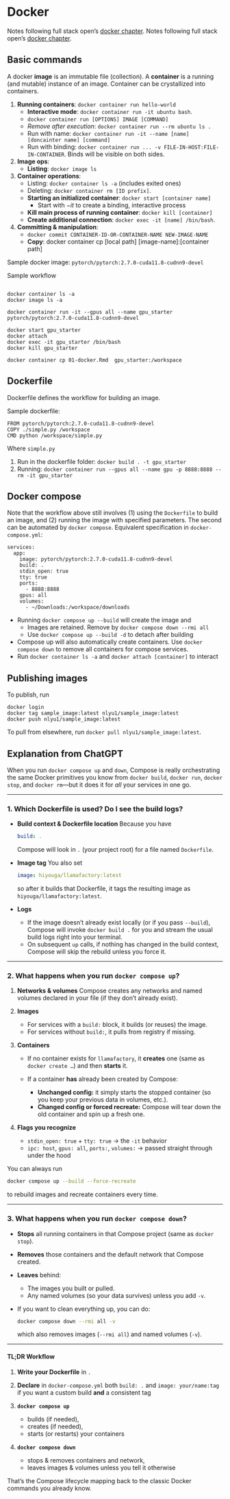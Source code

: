 # Docker 

Notes following full stack open's [docker chapter](https://fullstackopen.com/en/part12). 
Notes following full stack open's [docker chapter](https://fullstackopen.com/en/part12).  

## Basic commands 

:::{.definition name="containers and images"}
A docker **image** is an immutable file (collection). A **container** is a running (and mutable) instance of an image. Container can be crystallized into containers. 
:::

1. **Running containers**: `docker container run hello-world`
    - **Interactive mode**: `docker container run -it ubuntu bash`. 
    - `docker container run [OPTIONS] IMAGE [COMMAND]`
    - _Remove after execution_: `docker container run --rm ubuntu ls .`
    - Run with name: `docker container run -it --name [name] [doncainter name] [command]`
    - Run with binding: `docker container run ... -v FILE-IN-HOST:FILE-IN-CONTAINER`. Binds will be visible on both sides. 
2. **Image ops**: 
    - **Listing**: `docker image ls`
2. **Container operations**: 
    - Listing: `docker container ls -a` (includes exited ones)
    - Deleting: `docker container rm [ID prefix]`. 
    - **Starting an initialized container**: `docker start [container name]`
        - Start with $-it$ to create a binding, interactive process 
    - **Kill main process of running container**: `docker kill [container]`
    - **Create additional connection**: `docker exec -it [name] /bin/bash`. 
3. **Committing & manipulation**: 
    - `docker commit CONTAINER-ID-OR-CONTAINER-NAME NEW-IMAGE-NAME`
    - **Copy**:     docker container cp [local path] [image-name]:[container path]

Sample docker image: `pytorch/pytorch:2.7.0-cuda11.8-cudnn9-devel`

Sample workflow 
```

docker container ls -a 
docker image ls -a 

docker container run -it --gpus all --name gpu_starter pytorch/pytorch:2.7.0-cuda11.8-cudnn9-devel

docker start gpu_starter
docker attach 
docker exec -it gpu_starter /bin/bash
docker kill gpu_starter 

docker container cp 01-docker.Rmd  gpu_starter:/workspace
```

## Dockerfile 

Dockerfile defines the workflow for building an image. 

Sample dockerfile: 
```
FROM pytorch/pytorch:2.7.0-cuda11.8-cudnn9-devel
COPY ./simple.py /workspace 
CMD python /workspace/simple.py
``` 

Where `simple.py` 

1. Run in the dockerfile folder: 
`docker build . -t gpu_starter`
2. Running: `docker container run --gpus all --name gpu -p 8888:8888 --rm -it gpu_starter`

## Docker compose 

Note that the workflow above still involves (1) using the `Dockerfile` to build an image, and (2) running the image with specified parameters. The second can be automated by `docker compose`. Equivalent specification in `docker-compose.yml`: 

```
services:
  app: 
    image: pytorch/pytorch:2.7.0-cuda11.8-cudnn9-devel
    build: .
    stdin_open: true 
    tty: true 
    ports:
      - 8888:8888
    gpus: all 
    volumes: 
      - ~/Downloads:/workspace/downloads
```

- Running `docker compose up --build` will create the image and 
    - Images are retained. Remove by `docker compose down --rmi all` 
    - Use `docker compose up --build -d` to detach after building 
- Compose up will also automatically create containers. Use `docker compose down` to remove all containers for compose services. 
- Run `docker container ls -a` and `docker attach [container]` to interact

## Publishing images 

To publish, run 
```
docker login
docker tag sample_image:latest nlyu1/sample_image:latest
docker push nlyu1/sample_image:latest
```
To pull from elsewhere, run `docker pull nlyu1/sample_image:latest`. 

## Explanation from ChatGPT 

When you run `docker compose up` and `down`, Compose is really orchestrating the same Docker primitives you know from `docker build`, `docker run`, `docker stop`, and `docker rm`—but it does it for *all* your services in one go.

---

### 1. Which Dockerfile is used? Do I see the build logs?

* **Build context & Dockerfile location**
  Because you have

  ```yaml
  build: .
  ```

  Compose will look in `.` (your project root) for a file named `Dockerfile`.
* **Image tag**
  You also set

  ```yaml
  image: hiyouga/llamafactory:latest
  ```

  so after it builds that Dockerfile, it tags the resulting image as `hiyouga/llamafactory:latest`.
* **Logs**

  * If the image doesn’t already exist locally (or if you pass `--build`), Compose will invoke `docker build .` for you and stream the usual build logs right into your terminal.
  * On subsequent `up` calls, if nothing has changed in the build context, Compose will skip the rebuild unless you force it.

---

### 2. What happens when you run `docker compose up`?

1. **Networks & volumes**
   Compose creates any networks and named volumes declared in your file (if they don’t already exist).
2. **Images**

   * For services with a `build:` block, it builds (or reuses) the image.
   * For services without `build:`, it pulls from registry if missing.
3. **Containers**

   * If no container exists for `llamafactory`, it **creates** one (same as `docker create …`) and then **starts** it.
   * If a container **has** already been created by Compose:

     * **Unchanged config:** it simply starts the stopped container (so you keep your previous data in volumes, etc.).
     * **Changed config or forced recreate:** Compose will tear down the old container and spin up a fresh one.
4. **Flags you recognize**

   * `stdin_open: true` + `tty: true` → the `-it` behavior
   * `ipc: host`, `gpus: all`, `ports:`, `volumes:` → passed straight through under the hood

You can always run

```bash
docker compose up --build --force-recreate
```

to rebuild images and recreate containers every time.

---

### 3. What happens when you run `docker compose down`?

* **Stops** all running containers in that Compose project (same as `docker stop`).
* **Removes** those containers and the default network that Compose created.
* **Leaves** behind:

  * The images you built or pulled.
  * Any named volumes (so your data survives) unless you add `-v`.
* If you want to clean everything up, you can do:

  ```bash
  docker compose down --rmi all -v
  ```

  which also removes images (`--rmi all`) and named volumes (`-v`).

---

#### TL;DR Workflow

1. **Write your Dockerfile** in `.`
2. **Declare** in `docker-compose.yml` both `build: .` and `image: your/name:tag` if you want a custom build **and** a consistent tag
3. **`docker compose up`**

   * builds (if needed),
   * creates (if needed),
   * starts (or restarts) your containers
4. **`docker compose down`**

   * stops & removes containers and network,
   * leaves images & volumes unless you tell it otherwise

That’s the Compose lifecycle mapping back to the classic Docker commands you already know.